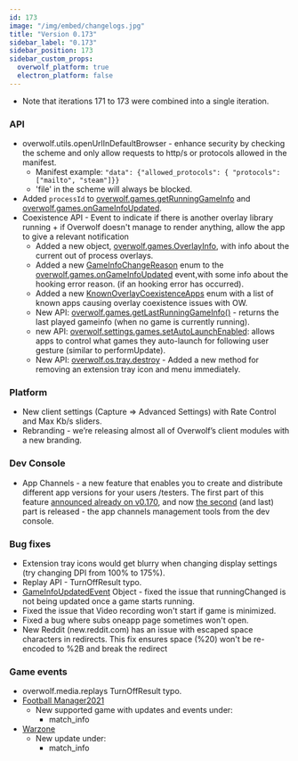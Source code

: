 ```yaml
---
id: 173
image: "/img/embed/changelogs.jpg"
title: "Version 0.173"
sidebar_label: "0.173"
sidebar_position: 173
sidebar_custom_props:
  overwolf_platform: true
  electron_platform: false
---
```


* Note that iterations 171 to 173 were combined into a single iteration. 

### API

* overwolf.utils.openUrlInDefaultBrowser - enhance security by checking the scheme and only allow requests to http/s or protocols allowed in the manifest.  
  * Manifest example: `"data": {"allowed_protocols": { "protocols": ["mailto", "steam"]}}`
  * 'file' in the scheme will always be blocked.
* Added `processId` to [overwolf.games.getRunningGameInfo](/api/games#getrunninggameinfocallback) and [overwolf.games.onGameInfoUpdated](/api/games#ongameinfoupdated).
* Coexistence API - Event to indicate if there is another overlay library running + if Overwolf doesn't manage to render anything, allow the app to give a relevant notification
  * Added a new object, [overwolf.games.OverlayInfo](/api/games#overlayinfo-object),  with info about the current out of process overlays.
  * Added a new [GameInfoChangeReason](/api/games#gameinfochangereason-enum) enum to the [overwolf.games.onGameInfoUpdated](/api/games#ongameinfoupdated) event,with some info about the hooking error reason. (if an hooking error has occurred).
  * Added a new [KnownOverlayCoexistenceApps](/api/games#knownoverlaycoexistenceapps-enum) enum with a list of known apps causing overlay coexistence issues with OW.
  * New API: [overwolf.games.getLastRunningGameInfo()](/api/games##getlastrunninggameinfocallback) - returns the last played gameinfo (when no game is currently running). 
  * new API: [overwolf.settings.games.setAutoLaunchEnabled](/api/settings/games#setautolaunchenabledgameclassid-callback): allows apps to control what games they auto-launch for following user gesture (similar to performUpdate).
  * New API: [overwolf.os.tray.destroy](/api/os/tray#destroy) - Added a new method for removing an extension tray icon and menu immediately.
  
### Platform

* New client settings (Capture => Advanced Settings) with Rate Control and Max Kb/s sliders.
* Rebranding - we’re releasing almost all of Overwolf’s client modules with a new branding.

### Dev Console

* App Channels - a new feature that enables you to create and distribute different app versions for your users /testers. The first part of this feature [announced already on v0.170](#api-1), and now [the second](/tools/developers-console/all-applications/release-management) (and last) part is released - the app channels management tools from the dev console. 

### Bug fixes

* Extension tray icons would get blurry when changing display settings (try changing DPI from 100% to 175%).
* Replay API - TurnOffResult typo.
* [GameInfoUpdatedEvent](/api/games#gameinfoupdatedevent-object) Object - fixed the issue that runningChanged is not being updated once a game starts running.
* Fixed the issue that Video recording won't start if game is minimized.
* Fixed a bug where subs oneapp page sometimes won't open.
* New Reddit (new.reddit.com) has an issue with escaped space characters in redirects. This fix ensures space (%20) won't be re-encoded to %2B and break the redirect

### Game events

* overwolf.media.replays TurnOffResult typo.
* [Football Manager2021](/api/games/events/football-manager-2021)
  * New supported game with updates and events under:
    * match_info
* [Warzone](/api/games/events/call-of-duty-warzone)
  * New update under:
    * match_info

